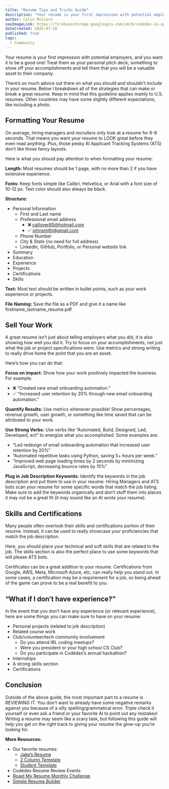 ```yaml
---
title: "Resume Tips and Tricks Guide"
description: "Your resume is your first impression with potential employers, and you want it to be a good one! Treat them as your personal pitch deck; something to show off your accomplishments and tell them that you will be a valuable asset to their company."
author: Colin Mulcare
seoImageLink: https://firebasestorage.googleapis.com/v0/b/codedex-io.appspot.com/o/blogs%2Fresume-tips-and-tricks-guide%2Fbanner.png?alt=media&token=5ee4a86b-63f8-4bf2-9b79-3fbd722bf9ca
dateCreated: 2025-07-20
published: true
tags:
  - Community
---
```


Your resume is your first impression with potential employers, and you want it to be a good one! Treat them as your personal pitch deck; something to show off your accomplishments and tell them that you will be a valuable asset to their company. 

There’s so much advice out there on what you should and shouldn’t include in your resume. Below I breakdown all of the strategies that can make or break a great resume. Keep in mind that this guideline applies mainly to U.S. resumes. Other countries may have some slightly different expectations, like including a photo. 

## Formatting Your Resume

On average, hiring managers and recruiters only look at a resume for 6-8 seconds. That means you want your resume to LOOK great before they even read anything. Plus, those pesky AI Applicant Tracking Systems (ATS) don’t like those fancy layouts. 

Here is what you should pay attention to when formatting your resume:

**Length:** Most resumes should be 1 page, with no more than 2 if you have extensive experience.

**Fonts:** Keep fonts simple like Calibri, Helvetica, or Arial with a font size of 10-12 px. Text color should also always be black.

**Structure:**

- Personal Information
  - First and Last name
  - Professional email address 
    - ❌ catlover85@hotmail.com
    - ✅ johnsmith@gmail.com
  - Phone Number
  - City & State (no need for full address)
  - LinkedIn, GitHub, Portfolio, or Personal website link
- Summary
- Education
- Experience
- Projects
- Certifications
- Skills

**Text:** Most text should be written in bullet points, such as your work experience or projects.

**File Naming:** Save the file as a PDF and give it a name like firstname_lastname_resume.pdf

## Sell Your Work

A great resume isn’t just about telling employers what you did, it is also showing how well you did it. Try to focus on your accomplishments, not just what the job or project specifications were. Use metrics and strong writing to really drive home the point that you are an asset. 

Here’s how you can do that: 

**Focus on impact:** Show how your work positively impacted the business. For example:
- ❌ “Created new email onboarding automation.”
- ✅ “Increased user retention by 20% through new email onboarding automation.”

**Quantify Results:** Use metrics whenever possible! Show percentages, revenue growth, user growth, or something like time saved that can be attributed to your work. 


**Use Strong Verbs:** Use verbs like “Automated, Build, Designed, Led, Developed, ect” to energize what you accomplished. Some examples are:
- “Led redesign of email onboarding automation that increased user retention by 20%”
- “Automated repetitive tasks using Python, saving 5+ hours per week.”
- “Improved web page loading times by 2 seconds by minimizing JavaScript, decreasing bounce rates by 15%”

**Plug in Job Description Keywords:** Identify the keywords in the job description and put them to use in your resume. Hiring Managers and ATS bots scan your resume for some specific words that match the job listing. Make sure to add the keywords organically and don’t stuff them into places it may not be a great fit (it may sound like an AI wrote your resume). 

## Skills and Certifications

Many people often overlook their skills and certifications portion of their resume. Instead, it can be used to really showcase your proficiencies that match the job description. 

Here, you should place your technical and soft skills that are related to the job. The skills section is also the perfect place to use some keywords that will please ATS bots.

Certificates can be a great addition to your resume. Certifications from Google, AWS, Meta, Microsoft Azure, etc, can really help you stand out. In some cases, a certification may be a requirement for a job, so being ahead of the game can prove to be a real benefit to you.

## “What if I don’t have experience?”

In the event that you don’t have any experience (or relevant experience), here are some things you can make sure to have on your resume: 

- Personal projects (related to job description)
- Related course work
- Club/volunteer/tech community involvement
  - Do you attend IRL coding meetups?
  - Were you president or your high school CS Club?
  - Do you participate in Codédex’s annual hackathon?
- Internships
- A strong skills section
- Certifications

## Conclusion

Outside of the above guide, the most important part to a resume is REVIEWING IT. You don’t want to already have some negative remarks against you because of a silly spelling/grammatical error. Triple check it yourself or even ask a friend or 
your favorite AI to point out any mistakes! Writing a resume may seem like a scary task, but following this guide will help you get on the right track to giving your resume the glow-up you’re looking for. 


**More Resources:**
- Our favorite resumes:
  - [Jake’s Resume](https://www.overleaf.com/latex/templates/jakes-resume/syzfjbzwjncs)
  - [2 Column Template](https://docs.google.com/document/d/1QyoNXfDhSalWaQcgWXSsE_jjqF4B0wQ5ISVhc1wCS7I/edit?tab=t.0)
  - [Student Template](https://docs.google.com/document/d/1qC5UnLWaenvthynlpw6r-HwHtWRUh1XJaOxG9iP3xlk/edit?tab=t.0)
- Codédex Resume Review Events
- [Roast My Resume Monthly Challenge](https://www.codedex.io/community/monthly-challenge/AvIFFskwyYhpgcyzaSRQ)
- [Simple Resume Builder](https://www.ezcv.pro/builder)



  
